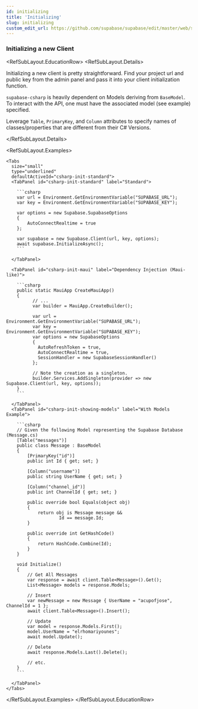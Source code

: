 ```yaml
---
id: initializing
title: 'Initializing'
slug: initializing
custom_edit_url: https://github.com/supabase/supabase/edit/master/web/spec/supabase.yml
---
```


### Initializing a new Client

<RefSubLayout.EducationRow>
  <RefSubLayout.Details>

Initializing a new client is pretty straightforward. Find your project url and public key from the
admin panel and pass it into your client initialization function.

`supabase-csharp` is heavily dependent on Models deriving from `BaseModel`. To interact with the API, one must have the associated model (see example) specified.

Leverage `Table`, `PrimaryKey`, and `Column` attributes to specify names of classes/properties that are different from their C# Versions.

  </RefSubLayout.Details>

  <RefSubLayout.Examples>

    <Tabs
      size="small"
      type="underlined"
      defaultActiveId="csharp-init-standard">
      <TabPanel id="csharp-init-standard" label="Standard">

        ```csharp
        var url = Environment.GetEnvironmentVariable("SUPABASE_URL");
        var key = Environment.GetEnvironmentVariable("SUPABASE_KEY");

        var options = new Supabase.SupabaseOptions
        {
            AutoConnectRealtime = true
        };

        var supabase = new Supabase.Client(url, key, options);
        await supabase.InitializeAsync();
        ```

      </TabPanel>

      <TabPanel id="csharp-init-maui" label="Dependency Injection (Maui-like)">

        ```csharp
        public static MauiApp CreateMauiApp()
        {
              // ...
              var builder = MauiApp.CreateBuilder();

              var url = Environment.GetEnvironmentVariable("SUPABASE_URL");
              var key = Environment.GetEnvironmentVariable("SUPABASE_KEY");
              var options = new SupabaseOptions
              {
                AutoRefreshToken = true,
                AutoConnectRealtime = true,
                SessionHandler = new SupabaseSessionHandler()
              };

              // Note the creation as a singleton.
              builder.Services.AddSingleton(provider => new Supabase.Client(url, key, options));
        }
        ```

      </TabPanel>
      <TabPanel id="csharp-init-showing-models" label="With Models Example">

        ```csharp
        // Given the following Model representing the Supabase Database (Message.cs)
        [Table("messages")]
        public class Message : BaseModel
        {
            [PrimaryKey("id")]
            public int Id { get; set; }

            [Column("username")]
            public string UserName { get; set; }

            [Column("channel_id")]
            public int ChannelId { get; set; }

            public override bool Equals(object obj)
            {
                return obj is Message message &&
                        Id == message.Id;
            }

            public override int GetHashCode()
            {
                return HashCode.Combine(Id);
            }
        }

        void Initialize()
        {
            // Get All Messages
            var response = await client.Table<Message>().Get();
            List<Message> models = response.Models;

            // Insert
            var newMessage = new Message { UserName = "acupofjose", ChannelId = 1 };
            await client.Table<Message>().Insert();

            // Update
            var model = response.Models.First();
            model.UserName = "elrhomariyounes";
            await model.Update();

            // Delete
            await response.Models.Last().Delete();

            // etc.
        }
        ```

      </TabPanel>
    </Tabs>

  </RefSubLayout.Examples>
</RefSubLayout.EducationRow>

